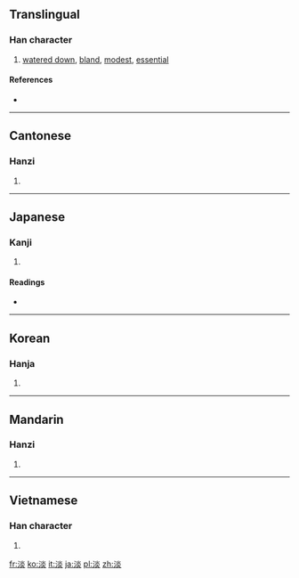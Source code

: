 {{also|澹}}
==Translingual==

===Han character===
{{Han char|rn=85|rad=水|as=08|sn=11|four=3918<sub>9</sub>|canj=水火火 (EFF)}}

# [[watered down]], [[bland]], [[modest]], [[essential]]


====References====
* {{Han ref|kx=0630.180|dkj=17660|dj=1032.170|hdz=31660.080|uh=6DE1|ud=28129|bh=B248|bd=45640}}

----

==Cantonese==

===Hanzi===
{{yue-hanzi|jyut=|y=daam6, taam5}}

# {{defn|Cantonese|sort=水08}}

----

==Japanese==

===Kanji===
{{ja-kanji|grade=c|rs=水08}}

# {{defn|Japanese|sort=水08}}

====Readings====
* {{ja-readings|on=[[たん]] (tan), [[えん]] (en)|kun=[[あわい]] (awai), [[うすい]] (usui)}}

----

==Korean==

===Hanja===
{{ko-hanja|hangeul=담|eumhun=|rv=dam|mr=tam|y=tam}}

# {{defn|Korean|sort=水08}}

----

==Mandarin==

===Hanzi===
{{cmn-hanzi|pin=[[dàn]] ([[dan4]]), [[tán]] ([[tan2]]), [[yǎn]] ([[yan3]]), [[yàn]] ([[yan4]])|wg=tan<sup>4</sup>, t'an<sup>2</sup>, yen<sup>3</sup>, yen<sup>4</sup>}}

# {{defn|Mandarin|sort=水08}}

----

==Vietnamese==

===Han character===
{{vi-hantu|[[đạm]], [[đượm]], [[vạm]], [[đặm]]|rs=水08}}

# {{defn|Vietnamese|sort=水08}}

[[fr:淡]]
[[ko:淡]]
[[it:淡]]
[[ja:淡]]
[[pl:淡]]
[[zh:淡]]